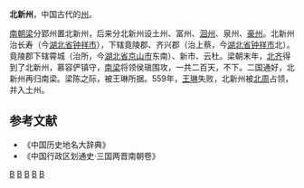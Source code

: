 '''北新州'''，中国古代的[[州|州]]。

[[南朝梁|南朝梁]]分郢州置北新州，后来分北新州设土州、富州、[[洄州|洄州]]、泉州、[[豪州|豪州]]。北新州治长寿（今[[湖北省|湖北省]][[钟祥市|钟祥市]]），下辖竟陵郡、齐兴郡（治上蔡，今[[湖北省|湖北省]][[钟祥市|钟祥市]]北）。竟陵郡下辖霄城（治所，今[[湖北省|湖北省]][[京山市|京山市]]东南）、新市、云杜。梁朝末年，[[北齐|北齐]]得到了北新州，慕容俨镇守，[[南梁|南梁]]将领侯瑱围攻，一共二百天，不下。二国通好，北新州再归南梁。梁陈之际，被王琳所据。559年，[[王琳_(会稽)|王琳]]失败，北新州被[[北周|北周]]占领，并入土州。

==参考文献==
* 《中国历史地名大辞典》
* 《中国行政区划通史·三国两晋南朝卷》
{{南朝行政区划|nocat}}
[[Category:南梁的州|B]]
[[Category:北齐的州|B]]
[[Category:北周的州|B]]
[[Category:湖北的州|B]]
[[Category:荆门行政区划史|B]]